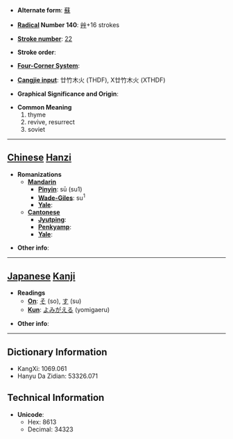 * '''Alternate form''': [[蘇]]

* '''[[Wiktionary:Chinese radical index| Radical]] Number 140''': [[Wiktionary:Chinese radical index 艸|艸]]+16 strokes

* '''[[Wiktionary:Chinese total strokes index|Stroke number]]''': [[Wiktionary:Chinese total strokes index 22|22]]

* '''Stroke order''': 

* '''[[Wiktionary:Chinese four corner index|Four-Corner System]]''': 

* '''[[Wiktionary:Chinese Cangjie index|Cangjie input]]''': 廿竹木火 (THDF), X廿竹木火 (XTHDF)

* '''Graphical Significance and Origin''': 

* '''Common Meaning'''
*#thyme
*# revive, resurrect
*# soviet


----

== [[Chinese]] [[Hanzi]] ==

* '''Romanizations'''
** '''[[Mandarin]]'''
*** '''[[Pinyin]]''': sū (su1)
*** '''[[Wade-Giles]]''': su<sup>1</sup>
*** '''[[Yale]]''': 
** '''[[Cantonese]]'''
*** '''[[Jyutping]]''':
*** '''[[Penkyamp]]''': 
*** '''[[Yale]]''': 

* '''Other info''': 

----

== [[Japanese]] [[Kanji]] ==

* '''Readings'''
** '''[[On]]''': [[そ]] (so), [[す]] (su)
** '''[[Kun]]''': [[よみがえる]] (yomigaeru)

* '''Other info''':  

----

== Dictionary Information ==

* KangXi: 1069.061
* Hanyu Da Zidian: 53326.071

== Technical Information ==

* '''Unicode''':
** Hex: 8613
** Decimal: 34323